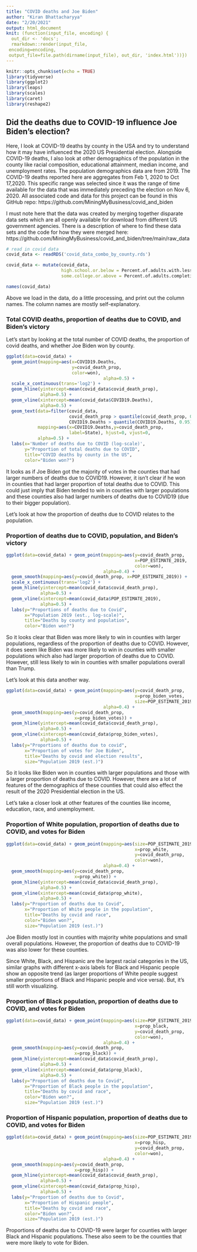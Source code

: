 ```yaml
---
title: "COVID deaths and Joe Biden"
author: "Kiran Bhattacharyya"
date: "2/20/2021"
output: html_document
knit: (function(input_file, encoding) {
  out_dir <- 'docs';
  rmarkdown::render(input_file,
 encoding=encoding,
 output_file=file.path(dirname(input_file), out_dir, 'index.html'))})
---
```


```r
knitr::opts_chunk$set(echo = TRUE)
library(tidyverse)
library(ggplot2)
library(leaps)
library(scales)
library(caret)
library(reshape2)
```

## Did the deaths due to COVID-19 influence Joe Biden's election?

Here, I look at COVID-19 deaths by county in the USA and try to understand how it may have influenced the 2020 US Presidential election. Alongside COVID-19 deaths, I also look at other demographics of the population in the county like racial composition, educational attainment, median income, and unemployment rates. The population demographics data are from 2019. The COVID-19 deaths reported here are aggregates from Feb 1, 2020 to Oct 17,2020. This specific range was selected since it was the range of time available for the data that was immediately preceding the election on Nov 6, 2020. All associated code and data for this project can be found in this GitHub repo: https://github.com/MiningMyBusiness/covid_and_biden

I must note here that the data was created by merging together disparate data sets which are all openly available for download from different US government agencies. There is a description of where to find these data sets and the code for how they were merged here: https://github.com/MiningMyBusiness/covid_and_biden/tree/main/raw_data

```r
# read in covid data
covid_data <- readRDS('covid_data_combo_by_county.rds')

covid_data <- mutate(covid_data, 
                     high.school.or.below = Percent.of.adults.with.less.than.a.high.school.diploma.2014_18 + Percent.of.adults.with.a.high.school.diploma.only.2014_18,
                     some.college.or.above = Percent.of.adults.completing.some.college.or.associates.degree.2014_18 + Percent.of.adults.with.a.bachelors.degree.or.higher.2014_18)

names(covid_data)
```

Above we load in the data, do a little processing, and print out the column names. The column names are mostly self-explanatory.  

### Total COVID deaths, proportion of deaths due to COVID, and Biden's victory

Let's start by looking at the total number of COVID deaths, the proportion of covid deaths, and whether Joe Biden won by county. 

```r
ggplot(data=covid_data) + 
  geom_point(mapping=aes(x=COVID19.Deaths,
                         y=covid_death_prop,
                         color=won),
                                     alpha=0.5) + 
  scale_x_continuous(trans='log2') +
  geom_hline(yintercept=mean(covid_data$covid_death_prop), 
             alpha=0.5) + 
  geom_vline(xintercept=mean(covid_data$COVID19.Deaths),
             alpha=0.5) + 
  geom_text(data=filter(covid_data,
                        covid_death_prop > quantile(covid_death_prop, 0.95),
                        COVID19.Deaths > quantile(COVID19.Deaths, 0.95)),
            mapping=aes(x=COVID19.Deaths,y=covid_death_prop,
                        label=State), hjust=0, vjust=0,
            alpha=0.5) +
  labs(x='Number of deaths due to COVID (log-scale)', 
       y="Proportion of total deaths due to COVID",
       title="COVID deaths by county in the US",
       color="Biden won?")
```

It looks as if Joe Biden got the majority of votes in the counties that had larger numbers of deaths due to COVID19. However, it isn't clear if he won in counties that had larger proportion of total deaths due to COVID. This could just imply that Biden tended to win in counties with larger populations and these counties also had larger numbers of deaths due to COVID19 (due to their bigger population). 

Let's look at how the proportion of deaths due to COVID relates to the population.

### Proportion of deaths due to COVID, population, and Biden's victory

```r
ggplot(data=covid_data) + geom_point(mapping=aes(y=covid_death_prop,
                                                 x=POP_ESTIMATE_2019,
                                                 color=won),
                                     alpha=0.4) + 
  geom_smooth(mapping=aes(y=covid_death_prop, x=POP_ESTIMATE_2019)) +
  scale_x_continuous(trans='log2') +
  geom_hline(yintercept=mean(covid_data$covid_death_prop), 
             alpha=0.5) + 
  geom_vline(xintercept=mean(covid_data$POP_ESTIMATE_2019),
             alpha=0.5) +
  labs(y="Proportions of deaths due to Covid",
       x="Population 2019 (est., log-scale)",
       title="Deaths by county and population",
       color="Biden won?")
```

So it looks clear that Biden was more likely to win in counties with larger populations, regardless of the proportion of deaths due to COVID. However, it does seem like Biden was more likely to win in counties with smaller populations which also had larger proportion of deaths due to COVID. However, still less likely to win in counties with smaller populations overall than Trump. 

Let's look at this data another way. 

```r
ggplot(data=covid_data) + geom_point(mapping=aes(y=covid_death_prop,
                                                 x=prop_biden_votes,
                                                 size=POP_ESTIMATE_2019),
                                     alpha=0.4) +
  geom_smooth(mapping=aes(y=covid_death_prop, 
                          x=prop_biden_votes)) +
  geom_hline(yintercept=mean(covid_data$covid_death_prop), 
             alpha=0.5) + 
  geom_vline(xintercept=mean(covid_data$prop_biden_votes),
             alpha=0.5) +
  labs(y="Proportions of deaths due to covid",
       x="Proportion of votes for Joe Biden",
       title="Deaths by covid and election results",
       size="Population 2019 (est.)")
```

So it looks like Biden won in counties with larger populations and those with a larger proportion of deaths due to COVID. However, there are a lot of features of the demographics of these counties that could also effect the result of the 2020 Presidential election in the US. 

Let's take a closer look at other features of the counties like income, education, race, and unemployment.

### Proportion of White population, proportion of deaths due to COVID, and votes for Biden

```r
ggplot(data=covid_data) + geom_point(mapping=aes(size=POP_ESTIMATE_2019,
                                                 x=prop_white,
                                                 y=covid_death_prop,
                                                 color=won),
                                     alpha=0.4) +
  geom_smooth(mapping=aes(y=covid_death_prop, 
                          x=prop_white)) +
  geom_hline(yintercept=mean(covid_data$covid_death_prop), 
             alpha=0.5) + 
  geom_vline(xintercept=mean(covid_data$prop_white),
             alpha=0.5) +
  labs(y="Proportion of deaths due to Covid",
       x="Proportion of White people in the population",
       title="Deaths by covid and race",
       color="Biden won?",
       size="Population 2019 (est.)")
```

Joe Biden mostly lost in counties with majority white populations and small overall populations. However, the proportion of deaths due to COVID-19 was also lower for these counties. 

Since White, Black, and Hispanic are the largest racial categories in the US, similar graphs with different x-axis labels for Black and Hispanic people show an opposite trend (as larger proportions of White people suggest smaller proportions of Black and Hispanic people and vice versa). But, it's still worth visualizing. 

### Proportion of Black population, proportion of deaths due to COVID, and votes for Biden

```r
ggplot(data=covid_data) + geom_point(mapping=aes(size=POP_ESTIMATE_2019,
                                                 x=prop_black,
                                                 y=covid_death_prop,
                                                 color=won),
                                     alpha=0.4) +
  geom_smooth(mapping=aes(y=covid_death_prop, 
                          x=prop_black)) +
  geom_hline(yintercept=mean(covid_data$covid_death_prop), 
             alpha=0.5) + 
  geom_vline(xintercept=mean(covid_data$prop_black),
             alpha=0.5) +
  labs(y="Proportion of deaths due to Covid",
       x="Proportion of Black people in the population",
       title="Deaths by covid and race",
       color="Biden won?",
       size="Population 2019 (est.)")
```

### Proportion of Hispanic population, proportion of deaths due to COVID, and votes for Biden

```r
ggplot(data=covid_data) + geom_point(mapping=aes(size=POP_ESTIMATE_2019,
                                                 x=prop_hisp,
                                                 y=covid_death_prop,
                                                 color=won),
                                     alpha=0.4) +
  geom_smooth(mapping=aes(y=covid_death_prop, 
                          x=prop_hisp)) +
  geom_hline(yintercept=mean(covid_data$covid_death_prop), 
             alpha=0.5) + 
  geom_vline(xintercept=mean(covid_data$prop_hisp),
             alpha=0.5) +
  labs(y="Proportion of deaths due to Covid",
       x="Proportion of Hispanic people",
       title="Deaths by covid and race",
       color="Biden won?",
       size="Population 2019 (est.)")
```

Proportions of deaths due to COVID-19 were larger for counties with larger Black and Hispanic populations. These also seem to be the counties that were more likely to vote for Biden. 